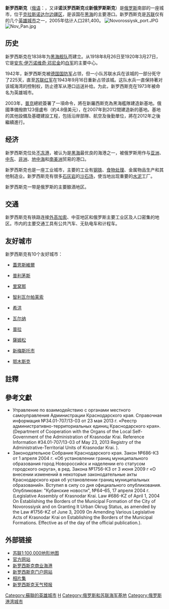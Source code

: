 {{Otheruses|subject=一座[[俄罗斯|俄罗斯]]南部[[克拉斯诺达尔边疆区|克拉斯诺达尔边疆区]]的城市|other=一座俄语为「Новосибирск」的城市|新西伯利亚}}

{{Infobox Russian city
|en_name=Novorossiysk
|ru_name=Новороссийск
|image_skyline=Novoross-title.PNG
|image_caption=Clockwise from the top: Novorossiysk TV Tower, Lenin Square, City Harbor, Shore Promenade, Turkish War Monument
|latd=44
|latm=43
|lats=
|longd=37
|longm=45
|longs=
|map_label_position=top
|image_coa=Coat of Arms of Novorossiysk (Krasnodar kray) (2006).png
|coa_caption=
|image_flag=Flag of Novorossiysk.gif
|flag_caption=
|anthem=
|anthem_ref=
|holiday=September 12
|holiday_ref=
|federal_subject=[[Krasnodar_Krai|Krasnodar Krai]]
|federal_subject_ref=<ref name="Ref1481">Reference Information #34.01-707/13-03</ref>
|adm_data_as_of=May 2013
|adm_city_jur=[[City_of_federal_subject_significance|City]] of Novorossiysk
|adm_city_jur_ref=<ref name="Ref1481" />
|adm_ctr_of=City of Novorossiysk
|adm_ctr_of_ref=<ref name="Ref1481" />
|inhabloc_cat=City
|inhabloc_cat_ref=<ref name="Ref1481" />
|inhabloc_type=
|inhabloc_type_ref=
|mun_data_as_of=June 2009
|urban_okrug_jur=Novorossiysk Urban Okrug
|urban_okrug_jur_ref=<ref name="Ref752">Law #686-KZ</ref>
|mun_admctr_of=Novorossiysk Urban Okrug
|mun_admctr_of_ref=<ref name="Ref752" />
|leader_title=Mayor
|leader_title_ref=
|leader_name=Vladimir Sinyagovsky
|leader_name_ref=
|representative_body=
|representative_body_ref=
|area_of_what=
|area_as_of=
|area_km2= 81.1
|area_km2_ref=<ref name="Площадь">[http://img-fotki.yandex.ru/get/9217/194835596.f/0_d07a1_6d5b05db_XXXL.jpg Генеральный план городского округа муниципального образования город Новороссийск Краснодарского края. Схема административно-территориальных границ.]</ref>
|pop_2010census=241952
|pop_2010census_rank=76th
|pop_2010census_ref=<ref name="2010Census">{{ru-pop-ref|2010Census}}</ref>
|pop_density=
|pop_density_as_of=
|pop_density_ref=
|pop_latest=
|pop_latest_date=
|pop_latest_ref=
|established_date=1838
|established_title=
|established_date_ref=
|current_cat_date=
|current_cat_date_ref=
|prev_name1=
|prev_name1_date=
|prev_name1_ref=
|postal_codes=353900–353903, 353905–353907, 353909–353913, 353915–353925, 353960, 353999
|dialing_codes=8617
|dialing_codes_ref=
|website=http://admnvrsk.ru/
|website_ref=
|date=May 2010
}}

'''新罗西斯克'''（[[俄语|俄语]]：'''{{lang|ru|Новоросси́йск}}'''，又译'''诺沃罗西斯克'''或'''新俄罗斯斯克'''）是[[俄罗斯|俄罗斯]]南部的一座城市，位于[[克拉斯诺达尔边疆区|克拉斯诺达尔边疆区]]，是该国在[[黑海|黑海]]的主要港口。新罗西斯克是[[苏联|苏联]]仅有的几个[[英雄城市_(蘇聯)|英雄城市]]之一，2005年估计人口281,400。
[[File:Novorossiysk_port.JPG|thumb]]
[[File:Nov_Pan.jpg|thumb]]

== 历史 ==
新罗西斯克在1838年为[[黑海舰队|黑海舰队]]而建立。从1918年8月26日至1920年3月27日，它是[[安东·伊万诺维奇·邓尼金|安东·伊万诺维奇·邓尼金]]的[[白军|白军]]的主要中心。

1942年，新罗西斯克被[[德国国防军|德国国防军]]占领，但一小队苏联水兵在该城的一部分死守了225天，直至[[苏联红军|苏联红军]]在1943年9月16日重新占领该城。这队水兵一直保持著对该城海湾的控制权，防止德军从港口运送补给。为此，新罗西斯克在1973年被命名为英雄城市。

2003年，[[普京|普京]]總統簽署了一項命令，將在新羅西斯克為黑海艦隊建造新基地。俄國準備撥款123億盧布（約4.8億美元），在2007年到2012間建造新的基地。基地的其他設備及基礎建設工程，包括沿岸部隊、航空及後勤單位，將在2012年之後繼續進行。

== 经济 ==
新罗西斯克位处[[不冻港|不冻港]]，被认为是[[黑海|黑海]]最优良的海港之一，被俄罗斯用作与[[亚洲|亚洲]]、[[中东|中东]]、[[非洲|非洲]]、[[地中海|地中海]]和[[南美洲|南美洲]]贸易的港口。

新罗西斯克也是一座工业城市，主要的工业有[[钢铁|钢铁]]、[[食物处理|食物处理]]、金属物品生产和其他制造业。新罗西斯克有很多[[石灰岩|石灰岩]]的[[沙石场|沙石场]]，使当地出现重要的[[水泥|水泥]]工厂。

新罗西斯克一带是俄罗斯的主要酿酒地区。

== 交通 ==
新罗西斯克有铁路连接[[外高加索|外高加索]]、中亚地区和俄罗斯主要工业区及人口密集的地区。市内的主要交通工具有公共汽车、无轨电车和计程车。

== 友好城市 ==
新罗西斯克有10个友好城市：

* {{USA}}[[盖恩斯维尔_(佛罗里达州)|蓋恩斯維爾]]
* {{UK}}[[普利茅斯_(英国)|普利茅斯]]
* {{ITA}}[[里窝那|里窝那]]
* {{flagicon|Chile}} [[智利|智利]][[瓦尔帕莱索|瓦尔帕莱索]]
* {{ESP}}[[希洪|希洪]]
* {{BUL}}[[瓦尔纳|瓦尔纳]]
* {{CRO}}[[普拉|普拉]]
* {{TUR}}[[薩姆松|薩姆松]]
* {{SLO}}[[新梅斯托市|新梅斯托市]]
* {{RUS}}[[鄂木斯克|鄂木斯克]]

==註釋==
{{reflist}}

==參考文獻==
{{refbegin}}
*Управление по взаимодействию с органами местного самоуправления Администрации Краснодарского края. Справочная информация №34.01-707/13-03 от 23 мая 2013 г. «Реестр административно-территориальных единиц Краснодарского края». (Department of Cooperation with the Organs of the Local Self-Government of the Administration of Krasnodar Krai. Reference Information #34.01-707/13-03 of May 23, 2013 Registry of the Administrative-Territorial Units of Krasnodar Krai. ).
*Законодательное Собрание Краснодарского края. Закон №686-КЗ от 1 апреля 2004 г. «Об установлении границ муниципального образования город Новороссийск и наделении его статусом городского округа», в ред. Закона №1756-КЗ от 3 июня 2009 г «О внесении изменений в некоторые законодательные акты Краснодарского края об установлении границ муниципальных образований». Вступил в силу со дня официального опубликования. Опубликован: "Кубанские новости", №64–65, 17 апреля 2004 г. (Legislative Assembly of Krasnodar Krai. Law #686-KZ of April 1, 2004 On Establishing the Borders of the Municipal Formation of the City of Novorossiysk and on Granting It Urban Okrug Status, as amended by the Law #1756-KZ of June 3, 2009 On Amending Various Legislative Acts of Krasnodar Krai on Establishing the Borders of the Municipal Formations. Effective as of the day of the official publication.).
{{refend}}

== 外部链接 ==
{{commonscat|Novorossiysk|新罗西斯克}}
* [https://web.archive.org/web/20050426102245/http://sunsite.berkeley.edu:8085/x-ussr/100k/L-37-112.jpg 苏联1:100,000地形地图]
* [https://web.archive.org/web/20050209180618/http://www.nvis.ru/ 官方网站] {{ru icon}}
* [https://web.archive.org/web/20060205201847/http://ncsp.nross.ru/english/index.htm 新罗西斯克商业海港] {{en}}
* [http://www.novoport.ru/ 新罗西斯克门户网站] {{Wayback|url=http://www.novoport.ru/ |date=20210224172849 }} {{ru icon}}
* [http://novorossiysk1.narod.ru/ 相片集] {{Wayback|url=http://novorossiysk1.narod.ru/ |date=20060228040329 }} {{ru icon}}
* [http://eng.russ-yug.ru/weather/novorossiysk/ 新罗西斯克天气预报] {{Wayback|url=http://eng.russ-yug.ru/weather/novorossiysk/ |date=20200406181859 }} {{en}}

{{克拉斯諾達爾邊疆區城市}}
{{苏联的英雄城}}

{{Authority control}}
[[Category:蘇聯的英雄城市|Category:蘇聯的英雄城市]]
[[Category:克拉斯諾達爾邊疆區城市|Н]]
[[Category:俄罗斯和苏联海军基地|Category:俄罗斯和苏联海军基地]]
[[Category:俄罗斯港湾城市|Category:俄罗斯港湾城市]]